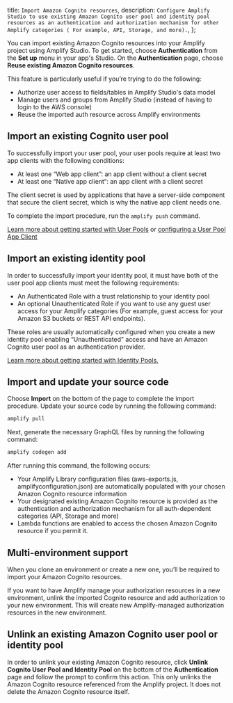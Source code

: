   title: `Import Amazon Cognito resources`,
  description: `Configure Amplify Studio to use existing Amazon Cognito user pool and identity pool resources as an authentication and authorization mechanism for other Amplify categories ( For example, API, Storage, and more).`,
};

You can import existing Amazon Cognito resources into your Amplify project using Amplify Studio. To get started, choose **Authentication** from the **Set up** menu in your app's Studio. On the **Authentication** page, choose **Reuse existing Amazon Cognito resources**.

This feature is particularly useful if you’re trying to do the following:

- Authorize user access to fields/tables in Amplify Studio's data model
- Manage users and groups from Amplify Studio (instead of having to login to the AWS console)
- Reuse the imported auth resource across Amplify environments

## Import an existing Cognito user pool
To successfully import your user pool, your user pools require at least two app clients with the following conditions:

- At least one “Web app client”: an app client without a client secret
- At least one “Native app client“: an app client with a client secret

The client secret is used by applications that have a server-side component that secure the client secret, which is why the native app client needs one.

To complete the import procedure, run the `amplify push` command.

[Learn more about getting started with User Pools](https://docs.aws.amazon.com/cognito/latest/developerguide/getting-started-with-cognito-user-pools.html)
or 
[configuring a User Pool App Client](https://docs.aws.amazon.com/cognito/latest/developerguide/user-pool-settings-client-apps.html)

## Import an existing identity pool
In order to successfully import your identity pool, it must have both of the user pool app clients must meet the following requirements:

- An Authenticated Role with a trust relationship to your identity pool
- An optional Unauthenticated Role if you want to use any guest user access for your Amplify categories (For example, guest access for your Amazon S3 buckets or REST API endpoints).

These roles are usually automatically configured when you create a new identity pool enabling “Unauthenticated” access and have an Amazon Cognito user pool as an authentication provider.

[Learn more about getting started with Identity Pools.](https://docs.aws.amazon.com/cognito/latest/developerguide/getting-started-with-identity-pools.html)

## Import and update your source code

Choose **Import** on the bottom of the page to complete the import procedure. Update your source code by running the following command: 
```bash
amplify pull
```
Next, generate the necessary GraphQL files by running the following command:
```bash
amplify codegen add
```

After running this command, the following occurs:
- Your Amplify Library configuration files (aws-exports.js, amplifyconfiguration.json) are automatically populated with your chosen Amazon Cognito resource information
- Your designated existing Amazon Cognito resource is provided as the authentication and authorization mechanism for all auth-dependent categories (API, Storage and more)
- Lambda functions are enabled to access the chosen Amazon Cognito resource if you permit it.

## Multi-environment support
When you clone an environment or create a new one, you’ll be required to import your Amazon Cognito resources.

If you want to have Amplify manage your authorization resources in a new environment, unlink the imported Cognito resource and add authorization to your new environment. This will create new Amplify-managed authorization resources in the new environment.
  
## Unlink an existing Amazon Cognito user pool or identity pool
In order to unlink your existing Amazon Cognito resource, click **Unlink Cognito User Pool and Identity Pool** on the bottom of the **Authentication** page and follow the prompt to confirm this action. This only unlinks the Amazon Cognito resource referenced from the Amplify project. It does not delete the Amazon Cognito resource itself.
